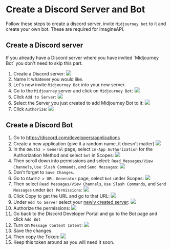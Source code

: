 
# Create a Discord Server and Bot

Follow these steps to create a discord server, invite `Midjourney bot` to it and create your own bot. These are required for ImagineAPI.

## Create a Discord server

<Callout>
If you already have a Discord server where you have invited `Midjourney Bot` you don't need to skip this part.
</Callout>

1. Create a Discord server: <Image src="/CleanShot 2023-04-11 at 15.58.07@2x.png" width={800} height={500} />
1. Name it whatever you would like.
1. Let's now invite `Midjourney Bot` into your new server.
1. Go to the `Midjourney` server and click on `Midjourney Bot`: <Image src="/CleanShot 2023-04-11 at 16.01.58@2x.png" width={800} height={500} />
1. Click `Add to Server`: <Image src="/CleanShot 2023-04-11 at 16.03.44@2x.png" width={800} height={500} />
1. Select the Server you just created to add Midjourney Bot to it: <Image src="/CleanShot 2023-04-11 at 16.05.35@2x.png" width={800} height={500} />
1. Click `Authorize`: <Image src="/CleanShot 2023-04-11 at 16.07.04@2x.png" width={800} height={500} />


## Create a Discord Bot

1. Go to https://discord.com/developers/applications
1. Create a new application (give it a random name..it doesn't matter) <Image src="/CleanShot 2023-04-11 at 15.33.02@2x.png" width={800} height={500} />
1. In the `OAuth2 > General` page, select `In-App Authorization` for the Authorization Method and select `bot` in Scopes: <Image src="/CleanShot 2023-04-11 at 15.37.38@2x.png" width={800} height={500} />
1. Then scroll down into permissions and select: `Read Messages/View Channels`, `Use Slash Commands`, and `Send Messages`: <Image src="/CleanShot 2023-04-11 at 15.37.26@2x.png" width={800} height={500} />
1. Don't forget to `Save Changes`.
1. Go to `OAuth2 > URL Generator` page, select `bot` under Scopes: <Image src="/CleanShot 2023-04-11 at 16.24.00@2x.png" width={800} height={500} />
1. Then select `Read Messages/View Channels`, `Use Slash Commands`, and `Send Messages` under `Bot Permissions`: <Image src="/CleanShot 2023-04-11 at 16.24.25@2x.png" width={800} height={500} />
1. Click Copy to get the URL and go to that URL: <Image src="/CleanShot 2023-04-11 at 16.28.59@2x.png" width={800} height={500} />
1. Under `Add to Server` select your [newly created server](#create-a-discord-bot): <Image src="/CleanShot 2023-04-11 at 16.28.59@2x.png" width={800} height={500} />
1. Authorize the permissions: <Image src="/CleanShot 2023-04-11 at 16.30.07@2x.png" width={800} height={500} />
1. Go back to the Discord Developer Portal and go to the Bot page and click `Add Bot`
1. Turn on `Message Content Intent`: <Image src="/CleanShot 2023-04-12 at 02.30.01.png" width={800} height={500} />
1. Save the changes.
1. Then copy the Token: <Image src="/CleanShot 2023-04-11 at 15.38.12@2x.png" width={800} height={500} />
1. Keep this token around as you will need it soon.
